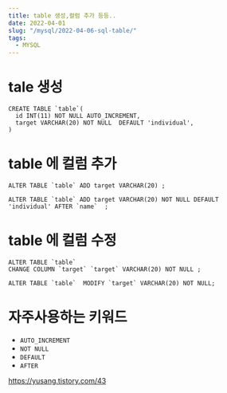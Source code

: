 ```yaml
---
title: table 생성,컬럼 추가 등등..
date: 2022-04-01
slug: "/mysql/2022-04-06-sql-table/"
tags:
  - MYSQL
---
```


# tale 생성
```
CREATE TABLE `table`(    
  id INT(11) NOT NULL AUTO_INCREMENT, 
  target VARCHAR(20) NOT NULL  DEFAULT 'individual',     
)
```

# table 에 컬럼 추가

```
ALTER TABLE `table` ADD target VARCHAR(20) ;
```

```
ALTER TABLE `table` ADD target VARCHAR(20) NOT NULL DEFAULT 'individual' AFTER `name`  ;
```

# table 에 컬럼 수정

```
ALTER TABLE `table` 
CHANGE COLUMN `target` `target` VARCHAR(20) NOT NULL ;
```

```
ALTER TABLE `table`  MODIFY `target` VARCHAR(20) NOT NULL;
```

# 자주사용하는 키워드
* `AUTO_INCREMENT`
* `NOT NULL`
* `DEFAULT`
* `AFTER`

https://yusang.tistory.com/43
